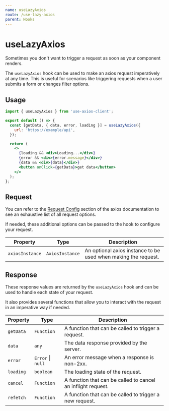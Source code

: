 ```yaml
---
name: useLazyAxios
route: /use-lazy-axios
parent: Hooks
---
```


# useLazyAxios

Sometimes you don't want to trigger a request as soon as your component renders.

The `useLazyAxios` hook can be used to make an axios request imperatively at any time. This is useful for scenarios like triggering requests when a user submits a form or changes filter options.

## Usage

```jsx
import { useLazyAxios } from 'use-axios-client';

export default () => {
  const [getData, { data, error, loading }] = useLazyAxios({
    url: 'https://example/api',
  });

  return (
    <>
      {loading && <div>Loading...</div>}
      {error && <div>{error.message}</div>}
      {data && <div>{data}</div>}
      <button onClick={getData}>get data</button>
    </>
  );
};
```

## Request

You can refer to the [Request Config](https://github.com/axios/axios#request-config) section of the axios documentation to see an exhaustive list of all request options.

If needed, these additional options can be passed to the hook to configure your request.

| Property        | Type            | Description                                                    |
| --------------- | --------------- | -------------------------------------------------------------- |
| `axiosInstance` | `AxiosInstance` | An optional axios instance to be used when making the request. |

## Response

These response values are returned by the `useLazyAxios` hook and can be used to handle each state of your request.

It also provides several functions that allow you to interact with the request in an imperative way if needed.

| Property  | Type                  | Description                                                  |
| --------- | --------------------- | ------------------------------------------------------------ |
| `getData` | `Function`            | A function that can be called to trigger a request.          |
| `data`    | `any`                 | The data response provided by the server.                    |
| `error`   | `Error` &#x7c; `null` | An error message when a response is non-2xx.                 |
| `loading` | `boolean`             | The loading state of the request.                            |
| `cancel`  | `Function`            | A function that can be called to cancel an inflight request. |
| `refetch` | `Function`            | A function that can be called to trigger a new request.      |
